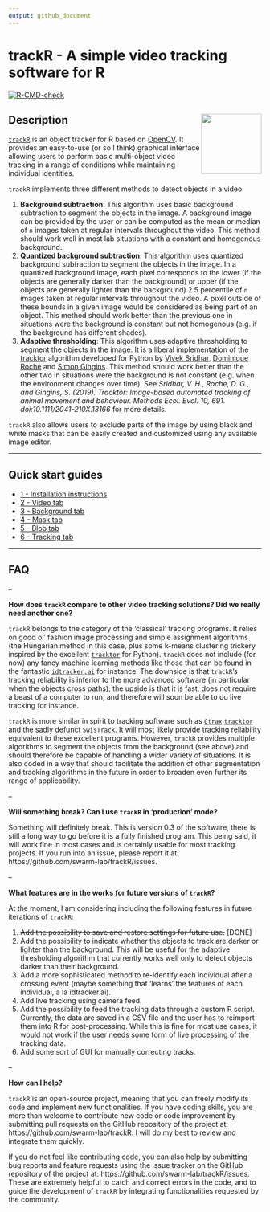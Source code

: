 ```yaml
---
output: github_document
---
```


# trackR - A simple video tracking software for R

[![R-CMD-check](https://github.com/swarm-lab/trackR/workflows/R-CMD-check/badge.svg)](https://github.com/swarm-lab/trackR/actions)

## Description <img src="reference/figures/logo.png" align="right" alt="" width="120" />

[`trackR`](https://github.com/swarm-lab/trackR) is an object tracker for R based
on [OpenCV](https://opencv.org/). It provides an easy-to-use (or so I think)
graphical interface allowing users to perform basic multi-object video tracking
in a range of conditions while maintaining individual identities.

`trackR` implements three different methods to detect objects in a video:

1. **Background subtraction**: This algorithm uses basic background subtraction to 
segment the objects in the image. A background image can be provided by the user 
or can be computed as the mean or median of `n` images taken at regular intervals 
throughout the video. This method should work well in most lab situations with a 
constant and homogenous background. 
2. **Quantized background subtraction**: This algorithm uses quantized background 
subtraction to segment the objects in the image. In a quantized background image,
each pixel corresponds to the lower (if the objects are generally darker than the 
background) or upper (if the objects are generally lighter than the background) 
2.5 percentile of `n` images taken at regular intervals throughout the video. A 
pixel outside of these bounds in a given image would be considered as being part 
of an object. This method should work better than the previous one in situations 
were the background is constant but not homogenous (e.g. if the background has 
different shades). 
3. **Adaptive thresholding**: This algorithm uses adaptive thresholding to segment 
the objects in the image. It is a liberal implementation of the 
[tracktor](https://github.com/vivekhsridhar/tracktor) algorithm developed for 
Python by [Vivek Sridhar](https://vhsridhar.wordpress.com/), [Dominique 
Roche](http://dominiqueroche.weebly.com/) and [Simon Gingins](http://www.simongingins.com/). 
This method should work better than the other two in situations were the background 
is not constant (e.g. when the environment changes over time). See *Sridhar, V. H., 
Roche, D. G., and Gingins, S. (2019). Tracktor: Image-based automated tracking of 
animal movement and behaviour. Methods Ecol. Evol. 10, 691. doi:10.1111/2041-210X.13166 * 
for more details.

`trackR` also allows users to exclude parts of the image by using black and 
white masks that can be easily created and customized using any available image 
editor. 

---

## Quick start guides

+ [1 - Installation instructions](https://swarm-lab.github.io/trackR/articles/z1_install.html)
+ [2 - Video tab](https://swarm-lab.github.io/trackR/articles/z2_video.html)
+ [3 - Background tab](https://swarm-lab.github.io/trackR/articles/z3_background.html)
+ [4 - Mask tab](https://swarm-lab.github.io/trackR/articles/z4_mask.html)
+ [5 - Blob tab](https://swarm-lab.github.io/trackR/articles/z5_blob.html)
+ [6 - Tracking tab](https://swarm-lab.github.io/trackR/articles/z6_tracking.html)

---

## FAQ

--

**How does `trackR` compare to other video tracking solutions? Did we really need another one?**

`trackR` belongs to the category of the 'classical' tracking programs. It relies 
on good ol' fashion image processing and simple assignment algorithms (the 
Hungarian method in this case, plus some k-means clustering trickery inspired by 
the excellent [`tracktor`](https://github.com/vivekhsridhar/tracktor) for Python). 
`trackR` does not include (for now) any fancy machine learning methods like those 
that can be found in the fantastic [`idtracker.ai`](http://idtracker.ai/) for 
instance. The downside is that `trackR`'s tracking reliability is inferior to 
the more advanced software (in particular when the objects cross paths); the 
upside is that it is fast, does not require a beast of a computer to run, and 
therefore will soon be able to do live tracking for instance. 

`trackR` is more similar in spirit to tracking software such as [`Ctrax`](http://ctrax.sourceforge.net/) 
[`tracktor`](https://github.com/vivekhsridhar/tracktor) and the sadly defunct
[`SwisTrack`](https://en.wikibooks.org/wiki/SwisTrack). It will most likely 
provide tracking reliability equivalent to these excellent programs. However, 
`trackR` provides multiple algorithms to segment the objects from the background
(see above) and should therefore be capable of handling a wider variety of 
situations. It is also coded in a way that should facilitate the addition of 
other segmentation and tracking algorithms in the future in order to broaden 
even further its range of applicability. 

--

**Will something break? Can I use `trackR` in 'production' mode?**

Something will definitely break. This is version 0.3 of the software, there is
still a long way to go before it is a fully finished program. This being said, it
will work fine in most cases and is certainly usable for most tracking projects.
If you run into an issue, please report it at: https://github.com/swarm-lab/trackR/issues.

--

**What features are in the works for future versions of `trackR`?**

At the moment, I am considering including the following features in future
iterations of `trackR`:

1. ~~Add the possibility to save and restore settings for future use.~~ [DONE]
2. Add the possibility to indicate whether the objects to track are darker or
  lighter than the background. This will be useful for the adaptive thresholding
  algorithm that currently works well only to detect objects darker than their
  background.
3. Add a more sophisticated method to re-identify each individual after a
  crossing event (maybe something that 'learns' the features of each individual,
  a la idtracker.ai).
4. Add live tracking using camera feed.
5. Add the possibility to feed the tracking data through a custom R script.
  Currently, the data are saved in a CSV file and the user has to reimport them
  into R for post-processing. While this is fine for most use cases, it would not
  work if the user needs some form of live processing of the tracking data.
6. Add some sort of GUI for manually correcting tracks.

--

**How can I help?**

`trackR` is an open-source project, meaning that you can freely modify its code
and implement new functionalities. If you have coding skills, you are more than
welcome to contribute new code or code improvement by submitting pull requests
on the GitHub repository of the project at: https://github.com/swarm-lab/trackR.
I will do my best to review and integrate them quickly.

If you do not feel like contributing code, you can also help by submitting bug
reports and feature requests using the issue tracker on the GitHub repository of
the project at: https://github.com/swarm-lab/trackR/issues. These are extremely
helpful to catch and correct errors in the code, and to guide the development of
`trackR` by integrating functionalities requested by the community.
